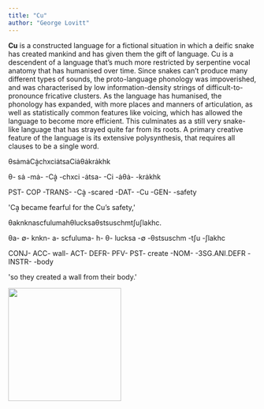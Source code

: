 ```yaml
---
title: "Cu"
author: "George Lovitt"
---
```


**Cu** is a constructed language for a fictional situation in which a deific snake has created mankind and has given them the gift of language. Cu is a descendent of a language that's much more restricted by serpentine vocal anatomy that has humanised over time. Since snakes can't produce many different types of sounds, the proto-language phonology was impoverished, and was characterised by low information-density strings of difficult-to-pronounce fricative clusters. As the language has humanised, the phonology has expanded, with more places and manners of articulation, as well as statistically common features like voicing, which has allowed the language to become more efficient. This culminates as a still very snake-like language that has strayed quite far from its roots. A primary creative feature of the language is its extensive polysynthesis, that requires all clauses to be a single word.

```{=html}
<div data-gloss>
  <p class="gloss__line--original">θsȧmȧCḁ̇chxciȧtsaCiȧθȧkrȧkhk</p>
  <p>θ- sȧ -mȧ- -Cḁ̇ -chxci -ȧtsa- -Ci -ȧθȧ- -krȧkhk</p>
  <p>PST- COP -TRANS- -Cḁ̇ -scared -DAT- -Cu -GEN- -safety</p>
  <p>'Cḁ became fearful for the Cu’s safety,'</p>
</div>

<div data-gloss>
  <p class="gloss__line--original">θaknknascfulumahθlucksaθstsuschmtʃuʃlakhc.</p>
  <p>θa- ∅- knkn- a- scfuluma- h- θ- lucksa -∅ -θstsuschm -tʃu -ʃlakhc</p>
  <p>CONJ- ACC- wall- ACT- DEFR- PFV- PST- create -NOM- -3SG.ANI.DEFR -INSTR- -body</p>
  <p>'so they created a wall from their body.'</p>
</div>
```
![](img/cu-lovitt.png){width="229"}
